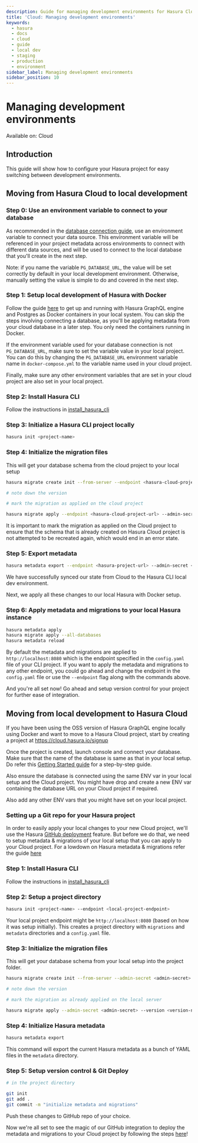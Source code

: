 ```yaml
---
description: Guide for managing development environments for Hasura Cloud
title: 'Cloud: Managing development environments'
keywords:
  - hasura
  - docs
  - cloud
  - guide
  - local dev
  - staging
  - production
  - environment
sidebar_label: Managing development environments
sidebar_position: 10
---
```



# Managing development environments

<div className='badge badge--primary heading-badge'>Available on: Cloud</div>

## Introduction

This guide will show how to configure your Hasura project for easy switching between development environments.

## Moving from Hasura Cloud to local development

### Step 0: Use an environment variable to connect to your database

As recommended in the [database connection guide](/databases/connect-db/index.mdx), use an environment
variable to connect your data source. This environment variable will be referenced in your project
metadata across environments to connect with different data sources, and will be used to connect to the
local database that you'll create in the next step.

Note: if you name the variable `PG_DATABASE_URL`, the value will be set correctly by default in your
local development environment. Otherwise, manually setting the value is simple to do and covered in
the next step.

### Step 1: Setup local development of Hasura with Docker

Follow the guide [here](/getting-started/docker-simple.mdx) to get up and running with Hasura GraphQL engine and
Postgres as Docker containers in your local system. You can skip the steps involving connecting a
database, as you'll be applying metadata from your cloud database in a later step. You only
need the containers running in Docker.

If the environment variable used for your database connection is not `PG_DATABASE_URL`, make sure to
set the variable value in your local project. You can do this by changing the `PG_DATABASE_URL`
environment variable name in `docker-compose.yml` to the variable name used in your cloud project.

Finally, make sure any other environment variables that are set in your cloud project are also set
in your local project.

### Step 2: Install Hasura CLI

Follow the instructions in [install_hasura_cli](/hasura-cli/install-hasura-cli.mdx)

### Step 3: Initialize a Hasura CLI project locally

```bash
hasura init <project-name>
```

### Step 4: Initialize the migration files

This will get your database schema from the cloud project to your local setup

```bash
hasura migrate create init --from-server --endpoint <hasura-cloud-project-url> --admin-secret <admin-secret> --database-name <database-name>

# note down the version

# mark the migration as applied on the cloud project

hasura migrate apply --endpoint <hasura-cloud-project-url> --admin-secret <admin-secret> --version <version-number> --skip-execution
```

It is important to mark the migration as applied on the Cloud project to ensure that the schema that is already created
on Hasura Cloud project is not attempted to be recreated again, which would end in an error state.

### Step 5: Export metadata

```bash
hasura metadata export --endpoint <hasura-project-url> --admin-secret <admin-secret>
```

We have successfully synced our state from Cloud to the Hasura CLI local dev environment.

Next, we apply all these changes to our local Hasura with Docker setup.

### Step 6: Apply metadata and migrations to your local Hasura instance

```bash
hasura metadata apply
hasura migrate apply --all-databases
hasura metadata reload
```

By default the metadata and migrations are applied to `http://localhost:8080` which is the endpoint specified in the
`config.yaml` file of your CLI project. If you want to apply the metadata and migrations to any other endpoint, you
could go ahead and change the endpoint in the `config.yaml` file or use the `--endpoint` flag along with the commands
above.

And you're all set now! Go ahead and setup version control for your project for further ease of integration.

## Moving from local development to Hasura Cloud

If you have been using the OSS version of Hasura GraphQL engine locally using Docker and want to move to a Hasura Cloud
project, start by creating a project at <https://cloud.hasura.io/signup>

Once the project is created, launch console and connect your database. Make sure that the name of the database is same
as that in your local setup. Do refer this [Getting Started guide](/getting-started/getting-started-cloud.mdx) for a
step-by-step guide.

Also ensure the database is connected using the same ENV var in your local setup and the Cloud project. You might have
drop and create a new ENV var containing the database URL on your Cloud project if required.

Also add any other ENV vars that you might have set on your local project.

### Setting up a Git repo for your Hasura project

In order to easily apply your local changes to your new Cloud project, we'll use the Hasura
[GitHub deployment](/deployment/github-integration.mdx) feature. But before we do that, we need to setup metadata &
migrations of your local setup that you can apply to your Cloud project. For a lowdown on Hasura metadata & migrations
refer the guide [here](/migrations-metadata-seeds/index.mdx)

### Step 1: Install Hasura CLI

Follow the instructions in [install_hasura_cli](/hasura-cli/install-hasura-cli.mdx)

### Step 2: Setup a project directory

```bash
hasura init <project-name> --endpoint <local-project-endpoint>
```

Your local project endpoint might be `http://localhost:8080` (based on how it was setup initially). This creates a
project directory with `migrations` and `metadata` directories and a `config.yaml` file.

### Step 3: Initialize the migration files

This will get your database schema from your local setup into the project folder.

```bash
hasura migrate create init --from-server --admin-secret <admin-secret> --database-name <database-name>

# note down the version

# mark the migration as already applied on the local server

hasura migrate apply --admin-secret <admin-secret> --version <version-number> --skip-execution
```

### Step 4: Initialize Hasura metadata

```bash
hasura metadata export
```

This command will export the current Hasura metadata as a bunch of YAML files in the `metadata` directory.

### Step 5: Setup version control & Git Deploy

```bash
# in the project directory

git init
git add .
git commit -m "initialize metadata and migrations"
```

Push these changes to GitHub repo of your choice.

Now we're all set to see the magic of our GitHub integration to deploy the metadata and migrations to your Cloud project
by following the steps [here](/deployment/github-integration.mdx)!
